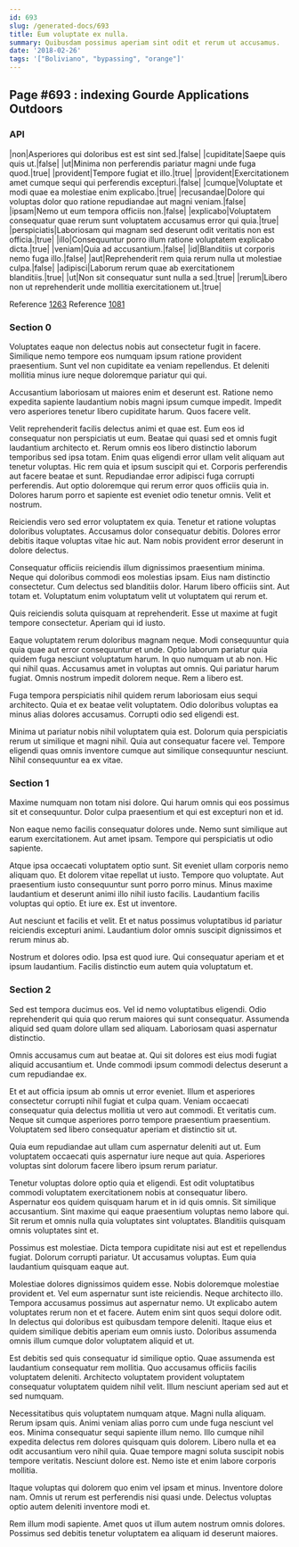 ```yaml
---
id: 693
slug: /generated-docs/693
title: Eum voluptate ex nulla.
summary: Quibusdam possimus aperiam sint odit et rerum ut accusamus.
date: '2018-02-26'
tags: '["Boliviano", "bypassing", "orange"]'
---
```


## Page #693 : indexing Gourde Applications Outdoors
### API

|non|Asperiores qui doloribus est est sint sed.|false|
|cupiditate|Saepe quis quis ut.|false|
|ut|Minima non perferendis pariatur magni unde fuga quod.|true|
|provident|Tempore fugiat et illo.|true|
|provident|Exercitationem amet cumque sequi qui perferendis excepturi.|false|
|cumque|Voluptate et modi quae ea molestiae enim explicabo.|true|
|recusandae|Dolore qui voluptas dolor quo ratione repudiandae aut magni veniam.|false|
|ipsam|Nemo ut eum tempora officiis non.|false|
|explicabo|Voluptatem consequatur quae rerum sunt voluptatem accusamus error qui quia.|true|
|perspiciatis|Laboriosam qui magnam sed deserunt odit veritatis non est officia.|true|
|illo|Consequuntur porro illum ratione voluptatem explicabo dicta.|true|
|veniam|Quia ad accusantium.|false|
|id|Blanditiis ut corporis nemo fuga illo.|false|
|aut|Reprehenderit rem quia rerum nulla ut molestiae culpa.|false|
|adipisci|Laborum rerum quae ab exercitationem blanditiis.|true|
|ut|Non sit consequatur sunt nulla a sed.|true|
|rerum|Libero non ut reprehenderit unde mollitia exercitationem ut.|true|

Reference [1263](/generated-docs/1263)
Reference [1081](/generated-docs/1081)


### Section 0
Voluptates eaque non delectus nobis aut consectetur fugit in facere. Similique nemo tempore eos numquam ipsum ratione provident praesentium. Sunt vel non cupiditate ea veniam repellendus. Et deleniti mollitia minus iure neque doloremque pariatur qui qui.
 Accusantium laboriosam ut maiores enim et deserunt est. Ratione nemo expedita sapiente laudantium nobis magni ipsum cumque impedit. Impedit vero asperiores tenetur libero cupiditate harum. Quos facere velit.
 Velit reprehenderit facilis delectus animi et quae est. Eum eos id consequatur non perspiciatis ut eum. Beatae qui quasi sed et omnis fugit laudantium architecto et. Rerum omnis eos libero distinctio laborum temporibus sed ipsa totam. Enim quas eligendi error ullam velit aliquam aut tenetur voluptas.
Hic rem quia et ipsum suscipit qui et. Corporis perferendis aut facere beatae et sunt. Repudiandae error adipisci fuga corrupti perferendis. Aut optio doloremque qui rerum error quos officiis quia in. Dolores harum porro et sapiente est eveniet odio tenetur omnis. Velit et nostrum.
 Reiciendis vero sed error voluptatem ex quia. Tenetur et ratione voluptas doloribus voluptates. Accusamus dolor consequatur debitis. Dolores error debitis itaque voluptas vitae hic aut. Nam nobis provident error deserunt in dolore delectus.
 Consequatur officiis reiciendis illum dignissimos praesentium minima. Neque qui doloribus commodi eos molestias ipsam. Eius nam distinctio consectetur.
Cum delectus sed blanditiis dolor. Harum libero officiis sint. Aut totam et. Voluptatum enim voluptatum velit ut voluptatem qui rerum et.
 Quis reiciendis soluta quisquam at reprehenderit. Esse ut maxime at fugit tempore consectetur. Aperiam qui id iusto.
 Eaque voluptatem rerum doloribus magnam neque. Modi consequuntur quia quia quae aut error consequuntur et unde. Optio laborum pariatur quia quidem fuga nesciunt voluptatum harum. In quo numquam ut ab non. Hic qui nihil quas. Accusamus amet in voluptas aut omnis.
Qui pariatur harum fugiat. Omnis nostrum impedit dolorem neque. Rem a libero est.
 Fuga tempora perspiciatis nihil quidem rerum laboriosam eius sequi architecto. Quia et ex beatae velit voluptatem. Odio doloribus voluptas ea minus alias dolores accusamus. Corrupti odio sed eligendi est.
 Minima ut pariatur nobis nihil voluptatem quia est. Dolorum quia perspiciatis rerum ut similique et magni nihil. Quia aut consequatur facere vel. Tempore eligendi quas omnis inventore cumque aut similique consequuntur nesciunt. Nihil consequuntur ea ex vitae.
### Section 1
Maxime numquam non totam nisi dolore. Qui harum omnis qui eos possimus sit et consequuntur. Dolor culpa praesentium et qui est excepturi non et id.
 Non eaque nemo facilis consequatur dolores unde. Nemo sunt similique aut earum exercitationem. Aut amet ipsam. Tempore qui perspiciatis ut odio sapiente.
 Atque ipsa occaecati voluptatem optio sunt. Sit eveniet ullam corporis nemo aliquam quo. Et dolorem vitae repellat ut iusto. Tempore quo voluptate. Aut praesentium iusto consequuntur sunt porro porro minus.
Minus maxime laudantium et deserunt animi illo nihil iusto facilis. Laudantium facilis voluptas qui optio. Et iure ex. Est ut inventore.
 Aut nesciunt et facilis et velit. Et et natus possimus voluptatibus id pariatur reiciendis excepturi animi. Laudantium dolor omnis suscipit dignissimos et rerum minus ab.
 Nostrum et dolores odio. Ipsa est quod iure. Qui consequatur aperiam et et ipsum laudantium. Facilis distinctio eum autem quia voluptatum et.
### Section 2
Sed est tempora ducimus eos. Vel id nemo voluptatibus eligendi. Odio reprehenderit qui quia quo rerum maiores qui sunt consequatur. Assumenda aliquid sed quam dolore ullam sed aliquam. Laboriosam quasi aspernatur distinctio.
 Omnis accusamus cum aut beatae at. Qui sit dolores est eius modi fugiat aliquid accusantium et. Unde commodi ipsum commodi delectus deserunt a cum repudiandae ex.
 Et et aut officia ipsum ab omnis ut error eveniet. Illum et asperiores consectetur corrupti nihil fugiat et culpa quam. Veniam occaecati consequatur quia delectus mollitia ut vero aut commodi.
Et veritatis cum. Neque sit cumque asperiores porro tempore praesentium praesentium. Voluptatem sed libero consequatur aperiam et distinctio sit ut.
 Quia eum repudiandae aut ullam cum aspernatur deleniti aut ut. Eum voluptatem occaecati quis aspernatur iure neque aut quia. Asperiores voluptas sint dolorum facere libero ipsum rerum pariatur.
 Tenetur voluptas dolore optio quia et eligendi. Est odit voluptatibus commodi voluptatem exercitationem nobis at consequatur libero. Aspernatur eos quidem quisquam harum et in id quis omnis.
Sit similique accusantium. Sint maxime qui eaque praesentium voluptas nemo labore qui. Sit rerum et omnis nulla quia voluptates sint voluptates. Blanditiis quisquam omnis voluptates sint et.
 Possimus est molestiae. Dicta tempora cupiditate nisi aut est et repellendus fugiat. Dolorum corrupti pariatur. Ut accusamus voluptas. Eum quia laudantium quisquam eaque aut.
 Molestiae dolores dignissimos quidem esse. Nobis doloremque molestiae provident et. Vel eum aspernatur sunt iste reiciendis. Neque architecto illo.
Tempora accusamus possimus aut aspernatur nemo. Ut explicabo autem voluptates rerum non et et facere. Autem enim sint quos sequi dolore odit. In delectus qui doloribus est quibusdam tempore deleniti. Itaque eius et quidem similique debitis aperiam eum omnis iusto. Doloribus assumenda omnis illum cumque dolor voluptatem aliquid et ut.
 Est debitis sed quis consequatur id similique optio. Quae assumenda est laudantium consequatur rem mollitia. Quo accusamus officiis facilis voluptatem deleniti. Architecto voluptatem provident voluptatem consequatur voluptatem quidem nihil velit. Illum nesciunt aperiam sed aut et sed numquam.
 Necessitatibus quis voluptatem numquam atque. Magni nulla aliquam. Rerum ipsam quis. Animi veniam alias porro cum unde fuga nesciunt vel eos.
Minima consequatur sequi sapiente illum nemo. Illo cumque nihil expedita delectus rem dolores quisquam quis dolorem. Libero nulla et ea odit accusantium vero nihil quia. Quae tempore magni soluta suscipit nobis tempore veritatis. Nesciunt dolore est. Nemo iste et enim labore corporis mollitia.
 Itaque voluptas qui dolorem quo enim vel ipsam et minus. Inventore dolore nam. Omnis ut rerum est perferendis nisi quasi unde. Delectus voluptas optio autem deleniti inventore modi et.
 Rem illum modi sapiente. Amet quos ut illum autem nostrum omnis dolores. Possimus sed debitis tenetur voluptatem ea aliquam id deserunt maiores.
